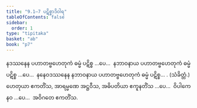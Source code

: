 ```yaml
---
title: "9.1–7 ပဋိစ္စာဒိဝါရ"
tableOfContents: false
sidebar:
  order: 1
type: "tipitaka"
basket: "ab"
book: "p7"
---
```



<DynamicBreadcrumb />

<Division number="22" book="p7" e="ch" v="40" p="69">

<Paragraph number="47" book="p7">
နဒဿနေန ပဟာတဗ္ဗဟေတုကံ ဓမ္မံ ပဋိစ္စ …ပေ…  နဘာဝနာယ ပဟာတဗ္ဗဟေတုကံ ဓမ္မံ ပဋိစ္စ …ပေ…  နနေဝဒဿနေန နဘာဝနာယ ပဟာတဗ္ဗဟေတုကံ ဓမ္မံ ပဋိစ္စ… . (သံခိတ္တံ.)
</Paragraph>

<Paragraph number="48" book="p7">
ဟေတုယာ ဧကတိံသ, အာရမ္မဏေ အဋ္ဌဝီသ, အဓိပတိယာ ဧကူနတိံသ …ပေ…  ဝိပါကေ နဝ …ပေ…  အဝိဂတေ ဧကတိံသ.
</Paragraph>
</Division>